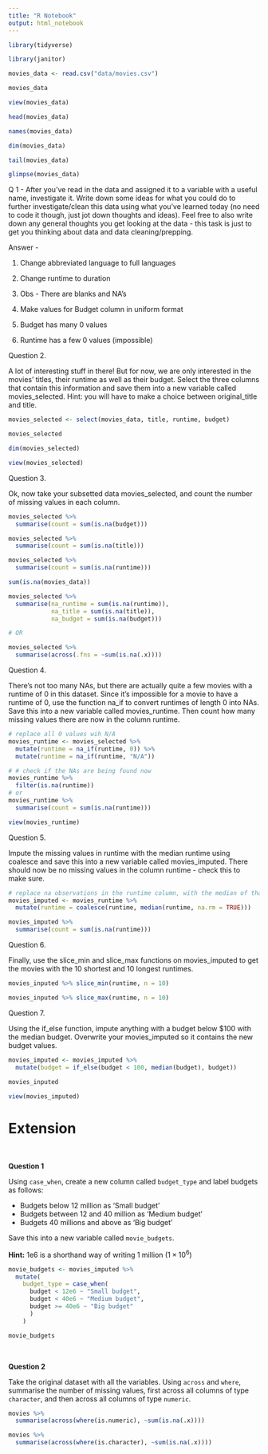 ```yaml
---
title: "R Notebook"
output: html_notebook
---
```


```r
library(tidyverse)

library(janitor)

movies_data <- read.csv("data/movies.csv")

movies_data

view(movies_data)
```

```r
head(movies_data)
```
```r
names(movies_data)
```

```r
dim(movies_data)
```

```r
tail(movies_data)
```
```r
glimpse(movies_data)
```


Q 1 - After you’ve read in the data and assigned it to a variable with a useful name, investigate it. Write down some ideas for what you could do to further investigate/clean this data using what you’ve learned today (no need to code it though, just jot down thoughts and ideas). Feel free to also write down any general thoughts you get looking at the data - this task is just to get you thinking about data and data cleaning/prepping.

Answer - 

1. Change abbreviated language to full languages

2. Change runtime to duration

3. Obs - There are blanks and NA's

4. Make values for Budget column in uniform format

5. Budget has many 0 values

6. Runtime has a few 0 values (impossible)


Question 2.

A lot of interesting stuff in there! But for now, we are only interested in the movies’ titles, their runtime as well as their budget. Select the three columns that contain this information and save them into a new variable called movies_selected. Hint: you will have to make a choice between original_title and title.

```r
movies_selected <- select(movies_data, title, runtime, budget)

movies_selected

dim(movies_selected)
```

```r
view(movies_selected)
```

Question 3.

Ok, now take your subsetted data movies_selected, and count the number of missing values in each column.


```r
movies_selected %>% 
  summarise(count = sum(is.na(budget)))
```
```r
movies_selected %>% 
  summarise(count = sum(is.na(title)))
```

```r
movies_selected %>% 
  summarise(count = sum(is.na(runtime)))
```

```r
sum(is.na(movies_data))
```

```r
movies_selected %>% 
  summarise(na_runtime = sum(is.na(runtime)),
            na_title = sum(is.na(title)),
            na_budget = sum(is.na(budget)))

# OR

movies_selected %>% 
  summarise(across(.fns = ~sum(is.na(.x))))

```


Question 4.

There’s not too many NAs, but there are actually quite a few movies with a runtime of 0 in this dataset. Since it’s impossible for a movie to have a runtime of 0, use the function na_if to convert runtimes of length 0 into NAs. Save this into a new variable called movies_runtime. Then count how many missing values there are now in the column runtime.

```r
# replace all 0 values wih N/A
movies_runtime <- movies_selected %>%
  mutate(runtime = na_if(runtime, 0)) %>% 
  mutate(runtime = na_if(runtime, "N/A"))

# # check if the NAs are being found now
movies_runtime %>%
  filter(is.na(runtime))
# or 
movies_runtime %>% 
  summarise(count = sum(is.na(runtime)))
```
```r
view(movies_runtime)
```

Question 5.

Impute the missing values in runtime with the median runtime using coalesce and save this into a new variable called movies_imputed. There should now be no missing values in the column runtime - check this to make sure.

```r
# replace na observations in the runtime column, with the median of that column
movies_imputed <- movies_runtime %>%  
  mutate(runtime = coalesce(runtime, median(runtime, na.rm = TRUE)))

movies_imputed %>% 
  summarise(count = sum(is.na(runtime)))
```
Question 6.

Finally, use the slice_min and slice_max functions on movies_imputed to get the movies with the 10 shortest and 10 longest runtimes.

```r
movies_inputed %>% slice_min(runtime, n = 10)
```

```r
movies_inputed %>% slice_max(runtime, n = 10)
```
Question 7.

Using the if_else function, impute anything with a budget below $100 with the median budget. Overwrite your movies_imputed so it contains the new budget values.

```r
 
movies_imputed <- movies_imputed %>% 
  mutate(budget = if_else(budget < 100, median(budget), budget))
  
movies_inputed

view(movies_imputed)
```

# Extension

<br> 

**Question 1**  

Using `case_when`, create a new column called `budget_type` and label budgets as follows:

* Budgets below 12 million as 'Small budget'
* Budgets between 12 and 40 million as 'Medium budget'
* Budgets 40 millions and above as 'Big budget'

Save this into a new variable called `movie_budgets`.

**Hint:** 1e6 is a shorthand way of writing 1 million ($1 \times 10^6$)
```r

movie_budgets <- movies_imputed %>%
  mutate(
    budget_type = case_when(
      budget < 12e6 ~ "Small budget",
      budget < 40e6 ~ "Medium budget",
      budget >= 40e6 ~ "Big budget"
      )
    )

movie_budgets

```

<br> 

**Question 2**  

Take the original dataset with all the variables. Using `across` and `where`, summarise the number of missing values, first across all columns of type `character`, and then across all columns of type `numeric`.
```r
movies %>%
  summarise(across(where(is.numeric), ~sum(is.na(.x))))

movies %>%
  summarise(across(where(is.character), ~sum(is.na(.x))))
```
  


















